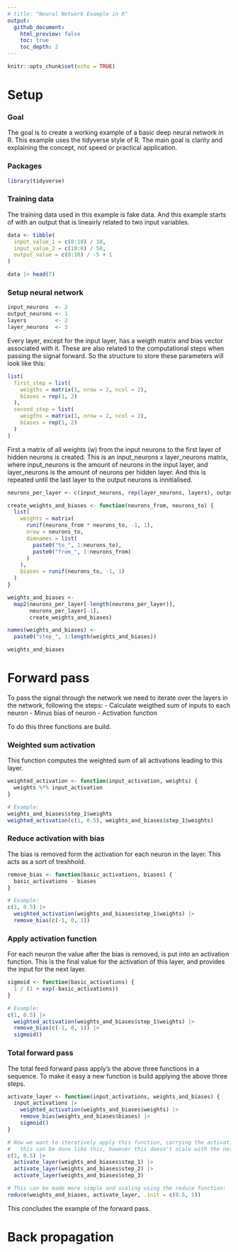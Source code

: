 ```yaml
---
# title: "Neural Network Example in R"
output: 
  github_document:
    html_preview: false
    toc: true
    toc_depth: 2
---
```


```r
knitr::opts_chunk$set(echo = TRUE)
```

# Setup

### Goal
The goal is to create a working example of a basic deep neural network in R.
This example uses the tidyverse style of R. The main goal is clarity and explaining the concept, not speed or practical application.

### Packages
```r
library(tidyverse)
```


### Training data
The training data used in this example is fake data. And this example starts of with an output that is lineairly related to two input variables.
```r
data <- tibble(
  input_value_1 = c(0:10) / 10,
  input_value_2 = c(10:0) / 50,
  output_value = c(0:10) / -5 + 1
)

data |> head(7)
```


### Setup neural network
```r
input_neurons  <- 2
output_neurons <- 1
layers         <- 2
layer_neurons  <- 3
```

Every layer, except for the input layer, has a weigth matrix and bias vector associated with it. These are also related to the computational steps when passing the signal forward. So the structure to store these parameters will look like this:

```r
list(
  first_step = list(
    weigths = matrix(1, nrow = 2, ncol = 2),
    biases = rep(1, 2)
  ),
  second_step = list(
    weigths = matrix(1, nrow = 2, ncol = 2),
    biases = rep(1, 2)
  )
)
```

First a matrix of all weights (w) from the input neurons to the first layer of hidden neurons is created. This is an input_neurons x layer_neurons matrix, where input_neurons is the amount of neurons in the input layer, and layer_neurons is the amount of neurons per hidden layer. And this is repeated until the last layer to the output neurons is innitialised.

```r
neurons_per_layer <- c(input_neurons, rep(layer_neurons, layers), output_neurons)

create_weights_and_biases <- function(neurons_from, neurons_to) {
  list(
    weights = matrix(
      runif(neurons_from * neurons_to, -1, 1),
      nrow = neurons_to,
      dimnames = list(
        paste0("to_", 1:neurons_to),
        paste0("from_", 1:neurons_from)
      )
    ),
    biases = runif(neurons_to, -1, 1)
  )
}

weights_and_biases <-
  map2(neurons_per_layer[-length(neurons_per_layer)],
       neurons_per_layer[-1],
       create_weights_and_biases)

names(weights_and_biases) <-
  paste0("step_", 1:length(weights_and_biases))

weights_and_biases

```



# Forward pass

To pass the signal through the network we need to iterate over the layers in the network, following the steps:
- Calculate weigthed sum of inputs to each neuron
- Minus bias of neuron
- Activation function

To do this three functions are build.

### Weighted sum activation
This function computes the weighted sum of all activations leading to this layer.

```r

weighted_activation <- function(input_activation, weights) {
  weights %*% input_activation
}

# Example:
weights_and_biases$step_1$weights
weighted_activation(c(1, 0.5), weights_and_biases$step_1$weights)

```
### Reduce activation with bias
The bias is removed form the activation for each neuron in the layer. This acts as a sort of treshhold.

```r

remove_bias <- function(basic_activations, biases) {
  basic_activations - biases
}

# Example:
c(1, 0.5) |>
  weighted_activation(weights_and_biases$step_1$weights) |>
  remove_bias(c(-1, 0, 1))

```
### Apply activation function
For each neuron the value after the bias is removed, is put into an activation function.
This is the final value for the activation of this layer, and provides the input for the next layer.

```r

sigmoid <- function(basic_activations) {
  1 / (1 + exp(-basic_activations))
}

# Example:
c(1, 0.5) |>
  weighted_activation(weights_and_biases$step_1$weights) |>
  remove_bias(c(-1, 0, 1)) |> 
  sigmoid()

```

### Total forward pass

The total feed forward pass apply's the above three functions in a sequence. To make it easy a new function is build applying the above three steps.

```r

activate_layer <- function(input_activations, weights_and_biases) {
  input_activations |>
    weighted_activation(weights_and_biases$weights) |>
    remove_bias(weights_and_biases$biases) |>
    sigmoid()
}

# Now we want to iteratively apply this function, carrying the activation forward, 
#   this can be done like this, however this doesn't scale with the network:
c(1, 0.5) |>
  activate_layer(weights_and_biases$step_1) |>
  activate_layer(weights_and_biases$step_2) |>
  activate_layer(weights_and_biases$step_3)

# This can be made more simple and scaling using the reduce function:
reduce(weights_and_biases, activate_layer, .init = c(0.5, 1))

```
This concludes the example of the forward pass.


# Back propagation